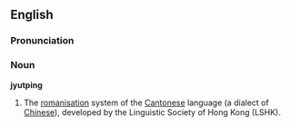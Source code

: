 ==English==

===Pronunciation===
{{SAMPA|/jyt.p_hiN/}}

===Noun===
'''jyutping'''
# The [[romanisation]] system of the [[Cantonese]] language (a dialect of [[Chinese]]), developed by the Linguistic Society of Hong Kong (LSHK).

{{wikipedia|Jyutping}}